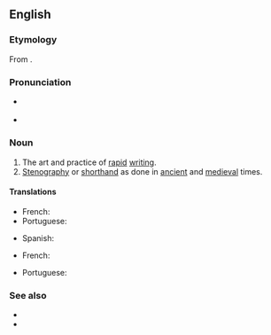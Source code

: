 ==English==
{{wikipedia|lang=en}}
{{was wotd|2006|April|12}}

===Etymology===
From {{affix|en|tachy-|-graphy}}.

===Pronunciation===
* {{a|GA}} {{IPA|/tæˈkɪɡrəfiː/|lang=en}}
* {{audio|en-us-tachygraphy.ogg|Audio (US)|lang=en}}

===Noun===
{{en-noun|-}}

# The art and practice of [[rapid]] [[writing]].
# [[stenography|Stenography]] or [[shorthand]] as done in [[ancient]] and [[medieval]] times.

====Translations====
{{trans-top|the art and practice of rapid writing}}
* French: {{t+|fr|tachygraphie|f}}
* Portuguese: {{t+|pt|taquigrafia|f}}
{{trans-mid}}
* Spanish: {{t+|es|taquigrafía|f}}
{{trans-bottom}}

{{trans-top|stenography as done in ancient times}}
* French: {{t+|fr|tachygraphie|f}}
{{trans-mid}}
* Portuguese: {{t+|pt|taquigrafia|f}}
{{trans-bottom}}

===See also===
* {{l|en|calligraphy}}
* {{l|en|stenography}}